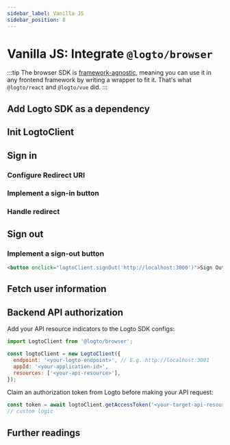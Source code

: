 ```yaml
---
sidebar_label: Vanilla JS
sidebar_position: 8
---
```



# Vanilla JS: Integrate `@logto/browser`

:::tip
The browser SDK is [framework-agnostic](https://stackoverflow.com/questions/64725017/what-does-it-mean-by-framework-agnostic), meaning you can use it in any frontend framework by writing a wrapper to fit it. That's what `@logto/react` and `@logto/vue` did.
:::

<AppNote type="Single Page App" />

## Add Logto SDK as a dependency

<AddSdk />

## Init LogtoClient

<InitClient />

## Sign in

<SignInFlowSummary />

### Configure Redirect URI

<ConfigureRedirectUri figureSrc={redirectUriFigure} redirectUri="http://localhost:3000/callback" />

### Implement a sign-in button

<ImplementSignIn />

### Handle redirect

<HandleRedirect />

## Sign out

<SignOutNote />

### Implement a sign-out button

```html
<button onclick="logtoClient.signOut('http://localhost:3000')">Sign Out</button>
```

## Fetch user information

<FetchUserInformation apiCodeFragment="logtoClient.fetchUserInfo()" />

## Backend API authorization

<GetAuthorizationToken />

Add your API resource indicators to the Logto SDK configs:

```js
import LogtoClient from '@logto/browser';

const logtoClient = new LogtoClient({
  endpoint: '<your-logto-endpoint>', // E.g. http://localhost:3001
  appId: '<your-application-id>',
  resources: ['<your-api-resource>'],
});
```

Claim an authorization token from Logto before making your API request:

```js
const token = await logtoClient.getAccessToken('<your-target-api-resource>');
// custom logic
```

<ApplyAuthorizationToken />

## Further readings

<FurtherReadings />
